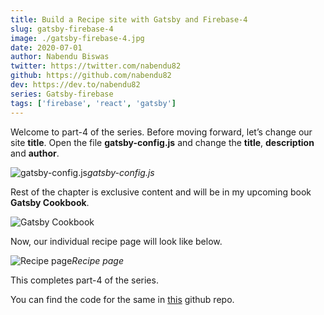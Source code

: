 ```yaml
---
title: Build a Recipe site with Gatsby and Firebase-4
slug: gatsby-firebase-4
image: ./gatsby-firebase-4.jpg
date: 2020-07-01
author: Nabendu Biswas
twitter: https://twitter.com/nabendu82
github: https://github.com/nabendu82
dev: https://dev.to/nabendu82
series: Gatsby-firebase
tags: ['firebase', 'react', 'gatsby']
---
```


Welcome to part-4 of the series. Before moving forward, let’s change our site **title**. Open the file **gatsby-config.js** and change the **title**, **description** and **author**.

![gatsby-config.js](https://res.cloudinary.com/dxkxvfo2o/image/upload/v1590200701/FirebaseGatsby/4/1_s5tqqp.png)*gatsby-config.js*

Rest of the chapter is exclusive content and will be in my upcoming book **Gatsby Cookbook**.

<div className={styles.image__small}>

![Gatsby Cookbook](https://res.cloudinary.com/dxkxvfo2o/image/upload/v1589892514/Gatsby_rnjo2t.png)

</div>

Now, our individual recipe page will look like below.

![Recipe page](https://res.cloudinary.com/dxkxvfo2o/image/upload/v1590200702/FirebaseGatsby/4/11_qzqbbt.png)*Recipe page*

This completes part-4 of the series.

You can find the code for the same in [this](https://github.com/nabendu82/recipes-homemade) github repo.